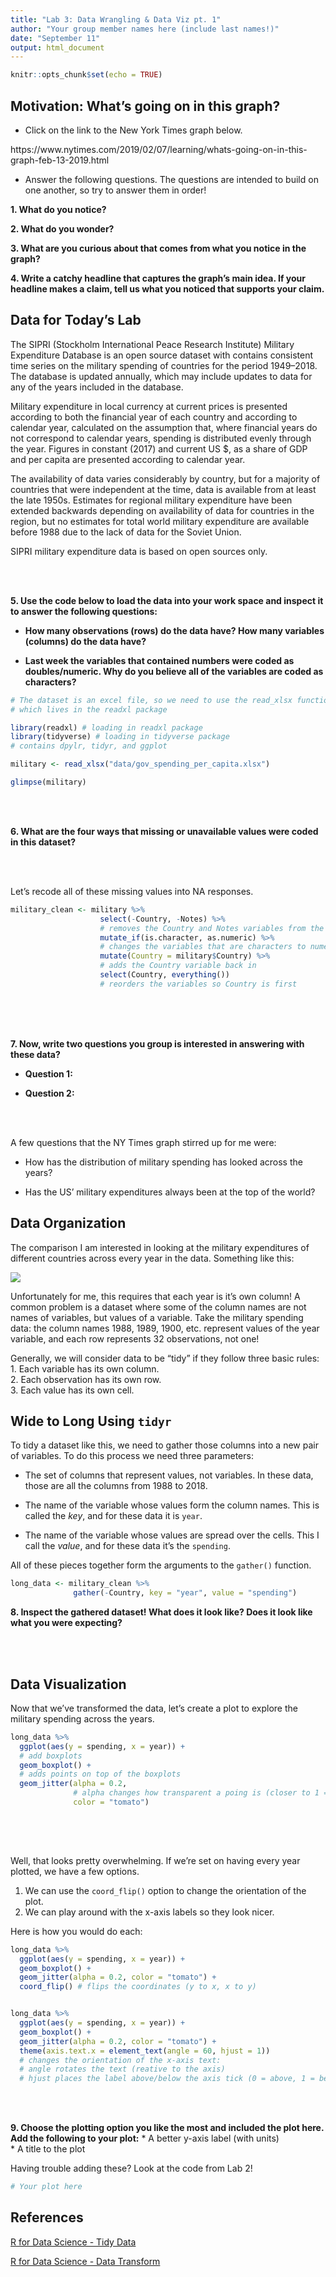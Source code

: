 ```yaml
---
title: "Lab 3: Data Wrangling & Data Viz pt. 1"
author: "Your group member names here (include last names!)"
date: "September 11" 
output: html_document
---
```


```r
knitr::opts_chunk$set(echo = TRUE)
```

## Motivation: What's going on in this graph? 

- Click on the link to the New York Times graph below. 

https://www.nytimes.com/2019/02/07/learning/whats-going-on-in-this-graph-feb-13-2019.html  

- Answer the following questions. The questions are intended to build on one 
another, so try to answer them in order!   

__1. What do you notice?__  

__2. What do you wonder?__  

__3. What are you curious about that comes from what you notice in the graph?__  

__4. Write a catchy headline that captures the graph’s main idea. If your headline makes a claim, tell us what you noticed that supports your claim.__ 


## Data for Today's Lab  

The SIPRI (Stockholm International Peace Research Institute) Military Expenditure
Database is an open source dataset with contains consistent time series on the 
military spending of countries for the period 1949–2018. The database is updated
annually, which may include updates to data for any of the years included in the
database.

Military expenditure in local currency at current prices is presented according
to both the financial year of each country and according to calendar year, 
calculated on the assumption that, where financial years do not correspond to 
calendar years, spending is distributed evenly through the year. 
Figures in constant (2017) and current US $, as a share of GDP and per capita 
are presented according to calendar year. 

The availability of data varies considerably by country, but for a majority of 
countries that were independent at the time, data is available from at least the
late 1950s. Estimates for regional military expenditure have been extended 
backwards depending on availability of data for countries in the region, but no 
estimates for total world military expenditure are available before 1988 due to 
the lack of data for the Soviet Union.

SIPRI military expenditure data is based on open sources only.

</br>
</br>


__5. Use the code below to load the data into your work space and inspect it to answer the following questions:__   

* __How many observations (rows) do the data have? How many variables (columns) 
do the data have?__ 
<!-- Your answer here!  -->



* __Last week the variables that contained numbers were coded as doubles/numeric. 
Why do you believe all of the variables are coded as characters?__ 
<!-- Your answer here!  -->




```r
# The dataset is an excel file, so we need to use the read_xlsx function 
# which lives in the readxl package

library(readxl) # loading in readxl package
library(tidyverse) # loading in tidyverse package 
# contains dpylr, tidyr, and ggplot

military <- read_xlsx("data/gov_spending_per_capita.xlsx")

glimpse(military)

```

</br>
</br>

__6. What are the four ways that missing or unavailable values were coded in this dataset?__ 
<!-- Your answer here!  -->


</br>
</br>

Let's recode all of these missing values into NA responses.  

```r
military_clean <- military %>% 
                    select(-Country, -Notes) %>% 
                    # removes the Country and Notes variables from the dataset 
                    mutate_if(is.character, as.numeric) %>% 
                    # changes the variables that are characters to numeric  
                    mutate(Country = military$Country) %>% 
                    # adds the Country variable back in  
                    select(Country, everything())
                    # reorders the variables so Country is first 
```

</br>
</br>
</br>


__7. Now, write two questions you group is interested in answering with these data?__

* __Question 1:__   


* __Question 2:__ 




</br>
</br>

A few questions that the NY Times graph stirred up for me were: 

* How has the distribution of military spending has looked across the years?  

* Has the US' military expenditures always been at the top of the world?  


## Data Organization

The comparison I am interested in looking at the military expenditures of 
different countries across every year in the data. Something like this:  

![](images/over_years_example.png)


Unfortunately for me, this requires that each year is it's own column! A common 
problem is a dataset where some of the column names are not names of variables, 
but values of a variable. Take the military spending data: the column names 1988, 
1989, 1900, etc. represent values of the year variable, and each row represents
32 observations, not one! 


Generally, we will consider data to be "tidy" if they follow three basic rules:  
1. Each variable has its own column.  
2. Each observation has its own row.  
3. Each value has its own cell.  


## Wide to Long Using `tidyr`  

To tidy a dataset like this, we need to gather those columns into a new pair of
variables. To do this process we need three parameters:  

* The set of columns that represent values, not variables. In these data, those
are all the columns from 1988 to 2018.  

* The name of the variable whose values form the column names. This is called 
the *key*, and for these data it is `year`.  

* The name of the variable whose values are spread over the cells. This I call 
the *value*, and for these data it's the `spending`. 

All of these pieces together form the arguments to the `gather()` function. 


```r
long_data <- military_clean %>%  
              gather(-Country, key = "year", value = "spending")

```

__8. Inspect the gathered dataset! What does it look like? Does it look like what you were expecting?__  
<!-- Your answer here!  -->



</br>
</br>


## Data Visualization  

Now that we've transformed the data, let's create a plot to explore the military 
spending across the years.   

```r

long_data %>% 
  ggplot(aes(y = spending, x = year)) + 
  # add boxplots
  geom_boxplot() + 
  # adds points on top of the boxplots
  geom_jitter(alpha = 0.2, 
              # alpha changes how transparent a poing is (closer to 1 = darker)
              color = "tomato")
  
```

</br>
</br>


Well, that looks pretty overwhelming. If we're set on having every year plotted, 
we have a few options. 

1. We can use the `coord_flip()` option to change the orientation of the plot.  
2. We can play around with the x-axis labels so they look nicer.   

Here is how you would do each:  

```r
long_data %>% 
  ggplot(aes(y = spending, x = year)) + 
  geom_boxplot() + 
  geom_jitter(alpha = 0.2, color = "tomato") +
  coord_flip() # flips the coordinates (y to x, x to y)  


long_data %>% 
  ggplot(aes(y = spending, x = year)) + 
  geom_boxplot() + 
  geom_jitter(alpha = 0.2, color = "tomato") +
  theme(axis.text.x = element_text(angle = 60, hjust = 1))
  # changes the orientation of the x-axis text:
  # angle rotates the text (reative to the axis) 
  # hjust places the label above/below the axis tick (0 = above, 1 = below)  

```

</br>
</br>


__9. Choose the plotting option you like the most and included the plot here.__ 
__Add the following to your plot:__ 
* A better y-axis label (with units)  
* A title to the plot  

Having trouble adding these? Look at the code from Lab 2! 

```r
# Your plot here

```


## References  

[R for Data Science - Tidy Data](https://r4ds.had.co.nz/tidy-data.html)  

[R for Data Science - Data Transform](https://r4ds.had.co.nz/transform.html#select)